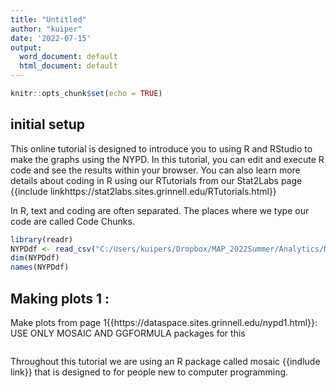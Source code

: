 ---
title: "Untitled"
author: "kuiper"
date: '2022-07-15'
output:
  word_document: default
  html_document: default
---

```{r setup, include=FALSE}
knitr::opts_chunk$set(echo = TRUE)
```

## initial setup
This online tutorial is designed to introduce you to using R and RStudio to make the graphs using the NYPD. In this tutorial, you can edit and execute R code and see the results within your browser. You can also learn more details about coding in R using our RTutorials from our Stat2Labs page {{include linkhttps://stat2labs.sites.grinnell.edu/RTutorials.html}}


 


In R, text and coding are often separated. The places where we type our code are called Code Chunks.





```{r}
library(readr)
NYPDdf <- read_csv("C:/Users/kuipers/Dropbox/MAP_2022Summer/Analytics/NYPD/NYPD_BarCharts/NYPDBarData.csv")
dim(NYPDdf)
names(NYPDdf)
```

## Making plots 1 :

Make plots from page 1{{https://dataspace.sites.grinnell.edu/nypd1.html}}: USE ONLY MOSAIC AND GGFORMULA packages for this


```{r pressure, echo=FALSE}

```


Throughout this tutorial we are using an R package called mosaic {{indlude link}} that is designed to for people new to computer programming.
